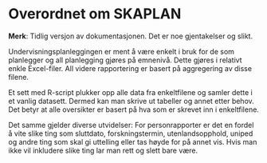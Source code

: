 # Overordnet om SKAPLAN {.unnumbered}

**Merk**: Tidlig versjon av dokumentasjonen. Det er noe gjentakelser og slikt. 


Undervisningsplanleggingen er ment å være enkelt i bruk for de som planlegger og all planlegging gjøres på emnenivå. Dette gjøres i relativt enkle Excel-filer. All videre rapportering er basert på aggregering av disse filene. 

Et sett med R-script plukker opp alle data fra enkeltfilene og samler dette i et vanlig datasett. Dermed kan man skrive ut tabeller og annet etter behov. Det betyr at alle oversikter er basert på hva som er skrevet inn i enkeltfilene. 

Det samme gjelder diverse utvidelser: For personrapporter er det en fordel å vite slike ting som sluttdato, forskningstermin, utenlandsopphold, uniped og andre ting som skal gi uttelling eller tas høyde for på annet vis. Hvis man ikke vil inkludere slike ting lar man rett og slett bare være. 


